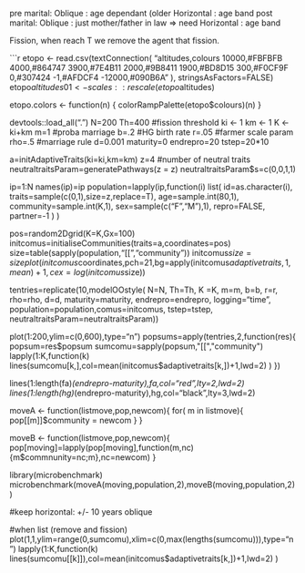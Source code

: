 

pre marital:
    Oblique : age dependant (older 
    Horizontal :  age band 
post marital:
    Oblique : just mother/father in law =>  need 
    Horizontal :  age band 



Fission, when reach T we remove the agent that fission.


```r
etopo <- read.csv(textConnection(
"altitudes,colours
10000,#FBFBFB
4000,#864747
3900,#7E4B11
2000,#9B8411
1900,#BD8D15
300,#F0CF9F
0,#307424
-1,#AFDCF4
-12000,#090B6A
"
), stringsAsFactors=FALSE)
etopo$altitudes01 <- scales::rescale(etopo$altitudes)


etopo.colors <- function(n) {
  colorRampPalette(etopo$colours)(n)
  }

devtools::load_all(".")
N=200
Th=400 #fission threshold
ki <- 1
km <- 1
K  <-  ki+km
m=1 #proba marriage
b=.2 #HG birth rate
r=.05 #farmer scale param
rho=.5 #marriage rule
d=0.001
maturity=0
endrepro=20
tstep=20*10

a=initAdaptiveTraits(ki=ki,km=km)
z=4 #number of neutral traits
neutraltraitsParam=generatePathways(z = z)
neutraltraitsParam$s=c(0,0,1,1)

ip=1:N
names(ip)=ip
population=lapply(ip,function(i)
                      list(
                           id=as.character(i),
                           traits=sample(c(0,1),size=z,replace=T),
                           age=sample.int(80,1),
                           community=sample.int(K,1),
                           sex=sample(c("F","M"),1),
                           repro=FALSE,
                           partner=-1
                      )
)

pos=random2Dgrid(K=K,Gx=100)
initcomus=initialiseCommunities(traits=a,coordinates=pos)
size=table(sapply(population,"[[","community"))
initcomus$size=size
plot(initcomus$coordinates,pch=21,bg=apply(initcomus$adaptivetraits,1,mean)+1,cex=log(initcomus$size))


tentries=replicate(10,modelOOstyle( N=N, Th=Th, K =K, m=m, b=b, r=r, rho=rho, d=d, maturity=maturity, endrepro=endrepro, logging="time", population=population,comus=initcomus, tstep=tstep, neutraltraitsParam=neutraltraitsParam))

plot(1:200,ylim=c(0,600),type="n")
popsums=apply(tentries,2,function(res){
                   popsum=res$popsum
                   sumcomu=sapply(popsum,"[[","community")
                   lapply(1:K,function(k) lines(sumcomu[k,],col=mean(initcomus$adaptivetraits[k,])+1,lwd=2) )
})

lines(1:length(fa)*(endrepro-maturity),fa,col="red",lty=2,lwd=2)
lines(1:length(hg)*(endrepro-maturity),hg,col="black",lty=3,lwd=2)


moveA <- function(listmove,pop,newcom){
            for( m in listmove){
                pop[[m]]$community = newcom
            }
}

moveB <- function(listmove,pop,newcom){
    pop[moving]=lapply(pop[moving],function(m,nc){m$commnunity=nc;m},nc=newcom)
}

library(microbenchmark)
microbenchmark(moveA(moving,population,2),moveB(moving,population,2))


#keep horizontal: +/- 10 years  oblique 

#when list (remove and fission)
plot(1,1,ylim=range(0,sumcomu),xlim=c(0,max(lengths(sumcomu))),type="n")
lapply(1:K,function(k) lines(sumcomu[[k]]),col=mean(initcomus$adaptivetraits[k,])+1,lwd=2) )
